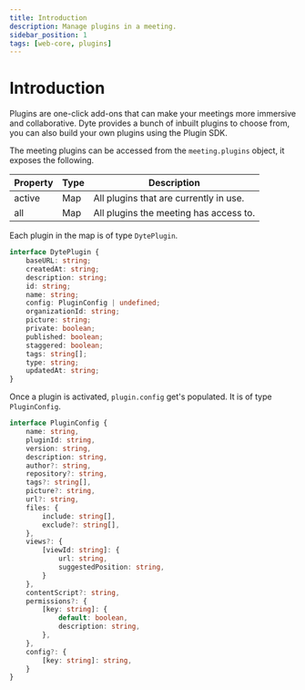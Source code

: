 ```yaml
---
title: Introduction
description: Manage plugins in a meeting.
sidebar_position: 1
tags: [web-core, plugins]
---
```


# Introduction

Plugins are one-click add-ons that can make your meetings more immersive and collaborative. Dyte provides a bunch of inbuilt plugins to choose from, you can also build your own plugins using the Plugin SDK.

The meeting plugins can be accessed from the `meeting.plugins` object, it exposes the following.

| Property | Type | Description                                |
|----------|------|--------------------------------------------|
| active   | Map  | All plugins that are currently in use.     |
| all      | Map  | All plugins the meeting has access to.     |

Each plugin in the map is of type `DytePlugin`.

```ts
interface DytePlugin {
    baseURL: string;
    createdAt: string;
    description: string;
    id: string;
    name: string;
    config: PluginConfig | undefined;
    organizationId: string;
    picture: string;
    private: boolean;
    published: boolean;
    staggered: boolean;
    tags: string[];
    type: string;
    updatedAt: string;
}
```

Once a plugin is activated, `plugin.config` get's populated. It is of type `PluginConfig`.

```ts
interface PluginConfig {
    name: string,
    pluginId: string,
    version: string,
    description: string,
    author?: string,
    repository?: string,
    tags?: string[],
    picture?: string,
    url?: string,
    files: {
        include: string[],
        exclude?: string[],
    },
    views?: {
        [viewId: string]: {
            url: string,
            suggestedPosition: string,
        }
    },
    contentScript?: string,
    permissions?: {
        [key: string]: {
            default: boolean,
            description: string,
        },
    },
    config?: {
        [key: string]: string,
    }
}
```
